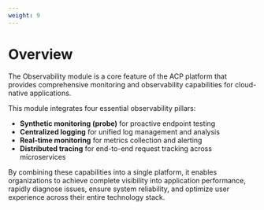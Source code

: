 ```yaml
---
weight: 9
---
```


# Overview

The Observability module is a core feature of the ACP platform that provides comprehensive monitoring and observability capabilities for cloud-native applications.

This module integrates four essential observability pillars:

- **Synthetic monitoring (probe)** for proactive endpoint testing
- **Centralized logging** for unified log management and analysis  
- **Real-time monitoring** for metrics collection and alerting
- **Distributed tracing** for end-to-end request tracking across microservices

By combining these capabilities into a single platform, it enables organizations to achieve complete visibility into application performance, rapidly diagnose issues, ensure system reliability, and optimize user experience across their entire technology stack.

